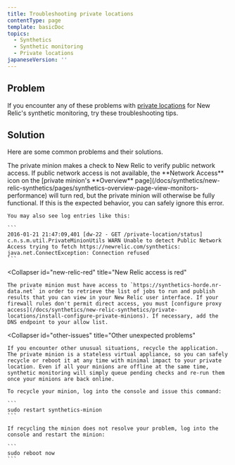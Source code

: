 ```yaml
---
title: Troubleshooting private locations
contentType: page
template: basicDoc
topics:
  - Synthetics
  - Synthetic monitoring
  - Private locations
japaneseVersion: ''
---
```


## Problem

If you encounter any of these problems with [private locations](/docs/synthetics/new-relic-synthetics/private-locations/private-locations-overview-monitor-internal-sites-add-new-locations) for New Relic's synthetic monitoring, try these troubleshooting tips.

## Solution

Here are some common problems and their solutions.

<CollapserGroup>
  <Collapser
    id="network-red"
    title="Network access is red"
  >
    The private minion makes a check to New Relic to verify public network access. If public network access is not available, the **Network Access** icon on the [private minion's **Overview** page](/docs/synthetics/new-relic-synthetics/pages/synthetics-overview-page-view-monitors-performance) will turn red, but the private minion will otherwise be fully functional. If this is the expected behavior, you can safely ignore this error.

    You may also see log entries like this:

    ```
    2016-01-21 21:47:09,401 [dw-22 - GET /private-location/status] c.n.s.m.util.PrivateMinionUtils WARN Unable to detect Public Network Access trying to fetch https://newrelic.com/synthetics: java.net.ConnectException: Connection refused
    ```
  </Collapser>

  <Collapser
    id="new-relic-red"
    title="New Relic access is red"
  >
    The private minion must have access to `https://synthetics-horde.nr-data.net` in order to retrieve the list of jobs to run and publish results that you can view in your New Relic user interface. If your firewall rules don't permit direct access, you must [configure proxy access](/docs/synthetics/new-relic-synthetics/private-locations/install-configure-private-minions). If necessary, add the DNS endpoint to your allow list.
  </Collapser>

  <Collapser
    id="other-issues"
    title="Other unexpected problems"
  >
    If you encounter other unusual situations, recycle the application. The private minion is a stateless virtual appliance, so you can safely recycle or reboot it at any time with minimal impact to your private location. Even if all your minions are offline at the same time, synthetic monitoring will simply queue pending checks and re-run them once your minions are back online.

    To recycle your minion, log into the console and issue this command:

    ```
    sudo restart synthetics-minion
    ```

    If recycling the minion does not resolve your problem, log into the console and restart the minion:

    ```
    sudo reboot now
    ```
  </Collapser>
</CollapserGroup>
